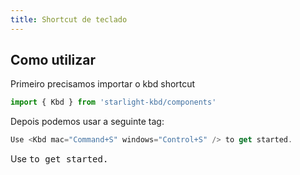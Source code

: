 ```yaml
---
title: Shortcut de teclado
---
```


## Como utilizar

Primeiro precisamos importar o kbd shortcut

```js
import { Kbd } from 'starlight-kbd/components'
```

Depois podemos usar a seguinte tag:

```js
Use <Kbd mac="Command+S" windows="Control+S" /> to get started.
```

Use <Kbd mac="Command+S" windows="Control+S" /> to get started.
